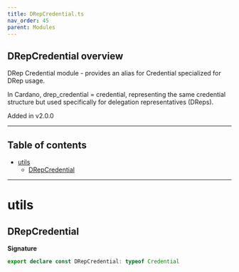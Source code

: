 ```yaml
---
title: DRepCredential.ts
nav_order: 45
parent: Modules
---
```


## DRepCredential overview

DRep Credential module - provides an alias for Credential specialized for DRep usage.

In Cardano, drep_credential = credential, representing the same credential structure
but used specifically for delegation representatives (DReps).

Added in v2.0.0

---

<h2 className="text-delta">Table of contents</h2>

- [utils](#utils)
  - [DRepCredential](#drepcredential)

---

# utils

## DRepCredential

**Signature**

```ts
export declare const DRepCredential: typeof Credential
```
